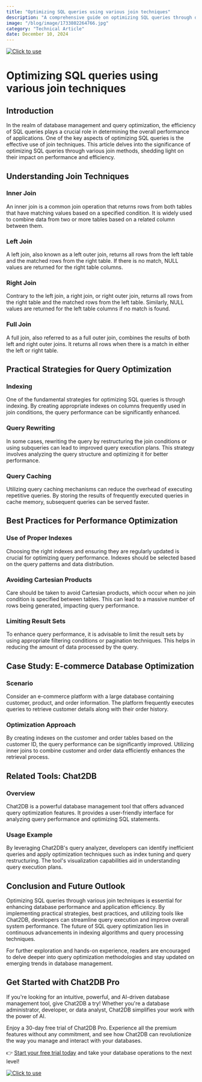 ```yaml
---
title: "Optimizing SQL queries using various join techniques"
description: "A comprehensive guide on optimizing SQL queries through different join techniques, exploring their impact on performance and efficiency."
image: "/blog/image/1733802264766.jpg"
category: "Technical Article"
date: December 10, 2024
---
```

[![Click to use](/image/blog/bg/chat2db1.png)](https://app.chat2db.ai/)
# Optimizing SQL queries using various join techniques


<Authors date="December 10, 2024">
  <Author name="Ethan Clarke" link="https://chat2db.ai" />
</Authors>

## Introduction

In the realm of database management and query optimization, the efficiency of SQL queries plays a crucial role in determining the overall performance of applications. One of the key aspects of optimizing SQL queries is the effective use of join techniques. This article delves into the significance of optimizing SQL queries through various join methods, shedding light on their impact on performance and efficiency.

## Understanding Join Techniques

### Inner Join

An inner join is a common join operation that returns rows from both tables that have matching values based on a specified condition. It is widely used to combine data from two or more tables based on a related column between them.

### Left Join

A left join, also known as a left outer join, returns all rows from the left table and the matched rows from the right table. If there is no match, NULL values are returned for the right table columns.

### Right Join

Contrary to the left join, a right join, or right outer join, returns all rows from the right table and the matched rows from the left table. Similarly, NULL values are returned for the left table columns if no match is found.

### Full Join

A full join, also referred to as a full outer join, combines the results of both left and right outer joins. It returns all rows when there is a match in either the left or right table.

## Practical Strategies for Query Optimization

### Indexing

One of the fundamental strategies for optimizing SQL queries is through indexing. By creating appropriate indexes on columns frequently used in join conditions, the query performance can be significantly enhanced.

### Query Rewriting

In some cases, rewriting the query by restructuring the join conditions or using subqueries can lead to improved query execution plans. This strategy involves analyzing the query structure and optimizing it for better performance.

### Query Caching

Utilizing query caching mechanisms can reduce the overhead of executing repetitive queries. By storing the results of frequently executed queries in cache memory, subsequent queries can be served faster.

## Best Practices for Performance Optimization

### Use of Proper Indexes

Choosing the right indexes and ensuring they are regularly updated is crucial for optimizing query performance. Indexes should be selected based on the query patterns and data distribution.

### Avoiding Cartesian Products

Care should be taken to avoid Cartesian products, which occur when no join condition is specified between tables. This can lead to a massive number of rows being generated, impacting query performance.

### Limiting Result Sets

To enhance query performance, it is advisable to limit the result sets by using appropriate filtering conditions or pagination techniques. This helps in reducing the amount of data processed by the query.

## Case Study: E-commerce Database Optimization

### Scenario

Consider an e-commerce platform with a large database containing customer, product, and order information. The platform frequently executes queries to retrieve customer details along with their order history.

### Optimization Approach

By creating indexes on the customer and order tables based on the customer ID, the query performance can be significantly improved. Utilizing inner joins to combine customer and order data efficiently enhances the retrieval process.

## Related Tools: Chat2DB

### Overview

Chat2DB is a powerful database management tool that offers advanced query optimization features. It provides a user-friendly interface for analyzing query performance and optimizing SQL statements.

### Usage Example

By leveraging Chat2DB's query analyzer, developers can identify inefficient queries and apply optimization techniques such as index tuning and query restructuring. The tool's visualization capabilities aid in understanding query execution plans.

## Conclusion and Future Outlook

Optimizing SQL queries through various join techniques is essential for enhancing database performance and application efficiency. By implementing practical strategies, best practices, and utilizing tools like Chat2DB, developers can streamline query execution and improve overall system performance. The future of SQL query optimization lies in continuous advancements in indexing algorithms and query processing techniques.

For further exploration and hands-on experience, readers are encouraged to delve deeper into query optimization methodologies and stay updated on emerging trends in database management.

## Get Started with Chat2DB Pro

If you're looking for an intuitive, powerful, and AI-driven database management tool, give Chat2DB a try! Whether you're a database administrator, developer, or data analyst, Chat2DB simplifies your work with the power of AI.

Enjoy a 30-day free trial of Chat2DB Pro. Experience all the premium features without any commitment, and see how Chat2DB can revolutionize the way you manage and interact with your databases.

👉 [Start your free trial today](https://app.chat2db.ai/) and take your database operations to the next level!

[![Click to use](/image/blog/bg/chat2db.jpg)](https://app.chat2db.ai/)